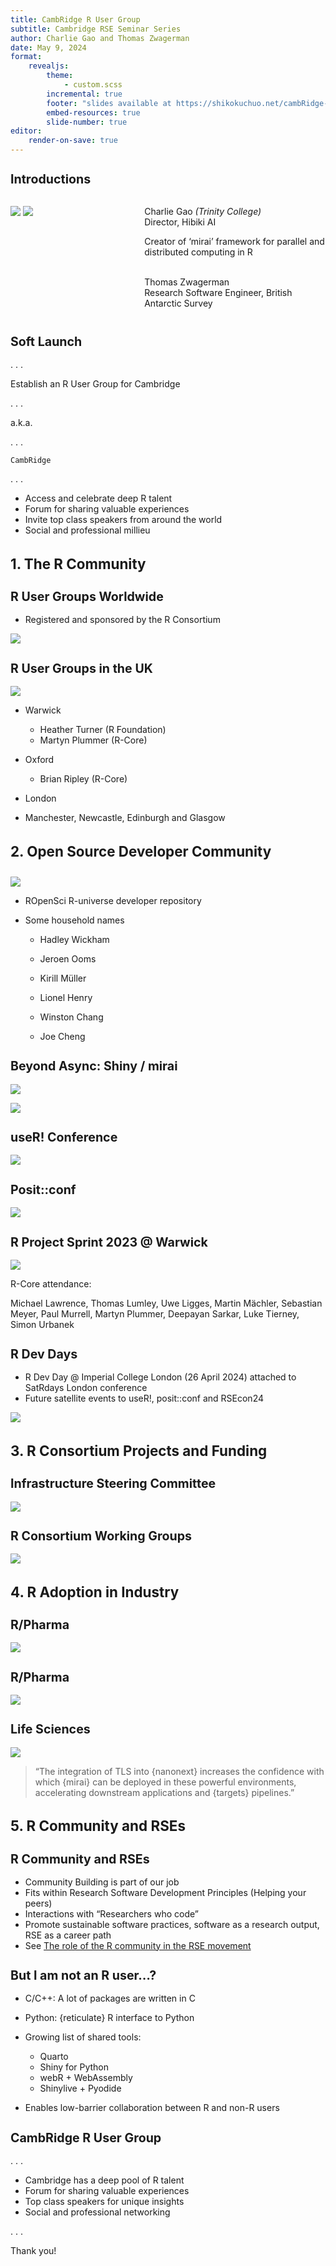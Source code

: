 ```yaml
---
title: CambRidge R User Group
subtitle: Cambridge RSE Seminar Series
author: Charlie Gao and Thomas Zwagerman
date: May 9, 2024
format:
    revealjs:
        theme:
            - custom.scss
        incremental: true
        footer: "slides available at https://shikokuchuo.net/cambRidge-rse-seminar"
        embed-resources: true
        slide-number: true
editor:
    render-on-save: true
---
```


## Introductions

<style>
h1 {
  font-size: 1.6em !important;
}
h2 {
  font-size: 1.4em !important;
}
</style>

::: columns
::: {.column width="40%"}

![](images/cg.jpg)
![](images/tz.jpg)

:::

::: {.column width="60%"}

Charlie Gao *(Trinity College)*<br />
Director, Hibiki AI

Creator of ‘mirai’ framework for parallel and distributed computing in R

<br />
Thomas Zwagerman <br />
Research Software Engineer, British Antarctic Survey

:::
:::



## Soft Launch

. . .

Establish an R User Group for Cambridge

. . .

a.k.a. 

. . .

`CambRidge`

. . .

::: {.nonincremental}
* Access and celebrate deep R talent
* Forum for sharing valuable experiences
* Invite top class speakers from around the world
* Social and professional millieu
:::


# 1. The R Community

## R User Groups Worldwide

::: {.nonincremental}
* Registered and sponsored by the R Consortium
:::

![](images/rugsworld.png)

## R User Groups in the UK

::: {layout-ncol=2}
![](images/rugsuk.png)

* Warwick
  + Heather Turner (R Foundation)
  + Martyn Plummer (R-Core)
  
* Oxford
  + Brian Ripley (R-Core)

* London

* Manchester, Newcastle, Edinburgh and Glasgow
::: 

# 2. Open Source Developer Community

##

::: {layout-ncol=2}

![](images/runiv.png)

* ROpenSci R-universe developer repository

* Some household names

  + Hadley Wickham
  
  + Jeroen Ooms
  
  + Kirill Müller
  
  + Lionel Henry
  
  + Winston Chang
  
  + Joe Cheng

:::

## Beyond Async: Shiny / mirai

::: {layout-ncol=2}
![](images/beyond.jpeg)

![](images/satrday.png)
:::

## useR! Conference

![](images/user2024.png)

## Posit::conf

![](images/positconf.png)

## R Project Sprint 2023 @ Warwick

![](images/projectsprint2.jpeg)

R-Core attendance:

Michael Lawrence, Thomas Lumley, Uwe Ligges, Martin Mächler, Sebastian Meyer, Paul Murrell, Martyn Plummer, Deepayan Sarkar, Luke Tierney, Simon Urbanek

## R Dev Days

::: {.nonincremental}
- R Dev Day @ Imperial College London (26 April 2024) attached to SatRdays London conference
- Future satellite events to useR!, posit::conf and RSEcon24
:::

![](images/devday.png)

# 3. R Consortium Projects and Funding

## Infrastructure Steering Committee

![](images/funded.png)

## R Consortium Working Groups

![](images/working.png)

# 4. R Adoption in Industry

## R/Pharma

![](images/rpharma.png)

## R/Pharma

![](images/targets.png)

## Life Sciences

![](images/rcons.png)

>  “The integration of TLS into {nanonext} increases the confidence with which {mirai} can be deployed in these powerful environments, accelerating downstream applications and {targets} pipelines.”

# 5. R Community and RSEs

## R Community and RSEs

::: {.nonincremental}
* Community Building is part of our job
* Fits within Research Software Development Principles (Helping your peers)
* Interactions with "Researchers who code"
* Promote sustainable software practices, software as a research output, RSE as a career path
* See [The role of the R community in the RSE movement](https://www.software.ac.uk/blog/role-r-community-research-software-engineering-movement)
:::

## But I am not an R user...?
::: {.nonincremental}
* C/C++: A lot of packages are written in C
* Python: {reticulate} R interface to Python

* Growing list of shared tools:
  * Quarto
  * Shiny for Python
  * webR + WebAssembly
  * Shinylive + Pyodide
  
* Enables low-barrier collaboration between R and non-R users
:::

## CambRidge R User Group {.center}

. . .

::: {.nonincremental}
* Cambridge has a deep pool of R talent
* Forum for sharing valuable experiences
* Top class speakers for unique insights
* Social and professional networking
:::

. . .

Thank you!
